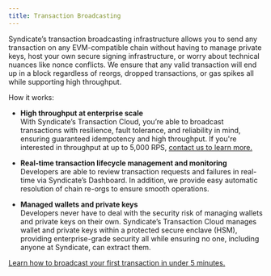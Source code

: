 ```yaml
---
title: Transaction Broadcasting
---
```


Syndicate’s transaction broadcasting infrastructure allows you to send any transaction on any EVM-compatible chain without having to manage private keys, host your own secure signing infrastructure, or worry about technical nuances like nonce conflicts. We ensure that any valid transaction will end up in a block regardless of reorgs, dropped transactions, or gas spikes all while supporting high throughput. 

How it works:

* **High throughput at enterprise scale**
<br/> With Syndicate’s Transaction Cloud, you’re able to broadcast transactions with resilience, fault tolerance, and reliability in mind, ensuring guaranteed idempotency and high throughput. If you're interested in throughput at up to 5,000 RPS, [contact us to learn more.](https://syndicate.io/contact-us)

* **Real-time transaction lifecycle management and monitoring**
<br/> Developers are able to review transaction requests and failures in real-time via Syndicate’s Dashboard. In addition, we provide easy automatic resolution of chain re-orgs to ensure smooth operations.

* **Managed wallets and private keys**
<br/> Developers never have to deal with the security risk of managing wallets and private keys on their own. Syndicate’s Transaction Cloud manages wallet and private keys within a protected secure enclave (HSM), providing enterprise-grade security all while ensuring no one, including anyone at Syndicate, can extract them.

[Learn how to broadcast your first transaction in under 5 minutes.](/get-started/quickstart)
